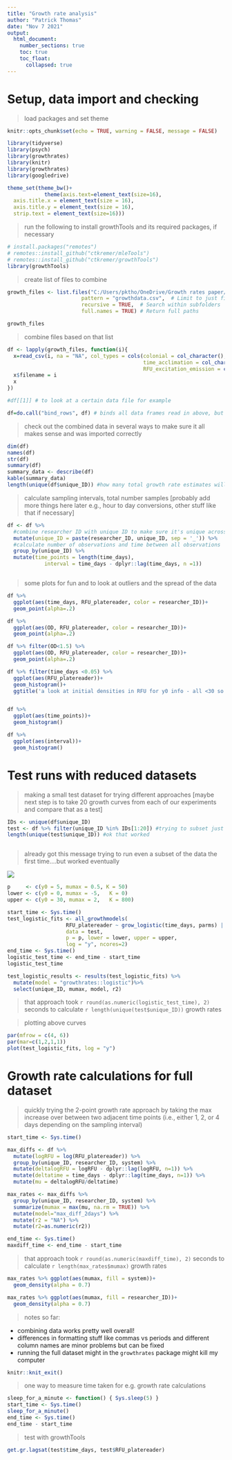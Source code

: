 ```yaml
---
title: "Growth rate analysis"
author: "Patrick Thomas"
date: "Nov 7 2021"
output: 
  html_document:
    number_sections: true
    toc: true
    toc_float:
      collapsed: true
---
```



# Setup, data import and checking

> load packages and set theme

```r
knitr::opts_chunk$set(echo = TRUE, warning = FALSE, message = FALSE)

library(tidyverse)
library(psych)
library(growthrates)
library(knitr)
library(growthrates)
library(googledrive)

theme_set(theme_bw()+
            theme(axis.text=element_text(size=16),
  axis.title.x = element_text(size = 16),
  axis.title.y = element_text(size = 16),
  strip.text = element_text(size=16)))

```

> run the following to install growthTools and its required packages, if necessary

```r
# install.packages("remotes")
# remotes::install_github("ctkremer/mleTools")
# remotes::install_github("ctkremer/growthTools")
library(growthTools)

```

> create list of files to combine

```r

growth_files <- list.files("C:/Users/pktho/OneDrive/Growth rates paper/growth_rate_project", # change this based on location of files
                        pattern = "growthdata.csv",  # Limit to just files ending in growthdata.csv
                        recursive = TRUE,  # Search within subfolders
                        full.names = TRUE) # Return full paths

growth_files

```

> combine files based on that list

```r
df <- lapply(growth_files, function(i){
  x=read_csv(i, na = "NA", col_types = cols(colonial = col_character(),
                                            time_acclimation = col_character(),
                                            RFU_excitation_emission = col_character()))
  x$filename = i
  x
})

#df[[1]] # to look at a certain data file for example

df=do.call("bind_rows", df) # binds all data frames read in above, but requires same column names or it will create duplicat columns!

```

>check out the combined data in several ways to make sure it all makes sense and was imported correctly

```r
dim(df)
names(df)
str(df)
summary(df)
summary_data <- describe(df)
kable(summary_data)
length(unique(df$unique_ID)) #how many total growth rate estimates will we have?

```

> calculate sampling intervals, total number samples [probably add more things here later e.g., hour to day conversions, other stuff like that if necessary]

```r

df <- df %>% 
  #combine researcher ID with unique ID to make sure it's unique across all datasets
  mutate(unique_ID = paste(researcher_ID, unique_ID, sep = '_')) %>% 
  #calculate number of observations and time between all observations
  group_by(unique_ID) %>% 
  mutate(time_points = length(time_days),
            interval = time_days - dplyr::lag(time_days, n =1)) 



```


> some plots for fun and to look at outliers and the spread of the data

```r

df %>%
  ggplot(aes(time_days, RFU_platereader, color = researcher_ID))+
  geom_point(alpha=.2)

df %>%
  ggplot(aes(OD, RFU_platereader, color = researcher_ID))+
  geom_point(alpha=.2)

df %>% filter(OD<1.5) %>% 
  ggplot(aes(OD, RFU_platereader, color = researcher_ID))+
  geom_point(alpha=.2)

df %>% filter(time_days <0.05) %>% 
  ggplot(aes(RFU_platereader))+
  geom_histogram()+
  ggtitle('a look at initial densities in RFU for y0 info - all <30 so far')


df %>% 
  ggplot(aes(time_points))+
  geom_histogram()

df %>% 
  ggplot(aes(interval))+
  geom_histogram()

```


# Test runs with reduced datasets

> making a small test dataset for trying different approaches [maybe next step is to take 20 growth curves from each of our experiments and compare that as a test]

```r

IDs <- unique(df$unique_ID)
test <- df %>% filter(unique_ID %in% IDs[1:20]) #trying to subset just the first 20 experimental units/growth curves
length(unique(test$unique_ID)) #ok that worked



```

> already got this message trying to run even a subset of the data the first time....but worked eventually

![](R_session_fail.png)

```r
p     <- c(y0 = 5, mumax = 0.5, K = 50)
lower <- c(y0 = 0, mumax = -5,   K = 0)
upper <- c(y0 = 30, mumax = 2,   K = 800)

start_time <- Sys.time()
test_logistic_fits <- all_growthmodels(
                   RFU_platereader ~ grow_logistic(time_days, parms) | unique_ID,
                   data = test,
                   p = p, lower = lower, upper = upper,
                   log = "y", ncores=2)
end_time <- Sys.time()
logistic_test_time <- end_time - start_time
logistic_test_time

test_logistic_results <- results(test_logistic_fits) %>% 
  mutate(model = "growthrates::logistic")%>% 
  select(unique_ID, mumax, model, r2)

```

> that approach took `r round(as.numeric(logistic_test_time), 2)` seconds to calculate `r length(unique(test$unique_ID))` growth rates

> plotting above curves

```r
par(mfrow = c(4, 6))
par(mar=c(1,2,1,1))
plot(test_logistic_fits, log = "y")

```


# Growth rate calculations for full dataset

> quickly trying the 2-point growth rate approach by taking the max increase over between two adjacent time points (i.e., either 1, 2, or 4 days depending on the sampling interval)

```r
start_time <- Sys.time()

max_diffs <- df %>% 
  mutate(logRFU = log(RFU_platereader)) %>% 
  group_by(unique_ID, researcher_ID, system) %>% 
  mutate(deltalogRFU = logRFU - dplyr::lag(logRFU, n=1)) %>% 
  mutate(deltatime = time_days - dplyr::lag(time_days, n=1)) %>% 
  mutate(mu = deltalogRFU/deltatime)

max_rates <- max_diffs %>% 
  group_by(unique_ID, researcher_ID, system) %>% 
  summarize(mumax = max(mu, na.rm = TRUE)) %>% 
  mutate(model="max_diff_2days") %>% 
  mutate(r2 = "NA") %>%
  mutate(r2=as.numeric(r2))

end_time <- Sys.time()
maxdiff_time <- end_time - start_time

```

> that approach took `r round(as.numeric(maxdiff_time), 2)` seconds to calculate `r length(max_rates$mumax)` growth rates

```r
max_rates %>% ggplot(aes(mumax, fill = system))+
  geom_density(alpha = 0.7)

max_rates %>% ggplot(aes(mumax, fill = researcher_ID))+
  geom_density(alpha = 0.7)

```

> notes so far:

- combining data works pretty well overall!
- differences in formatting stuff like commas vs periods and different column names are minor problems but can be fixed
- running the full dataset might in the `growthrates` package might kill my computer

```r

knitr::knit_exit()


```

> one way to measure time taken for e.g. growth rate calculations

```r
sleep_for_a_minute <- function() { Sys.sleep(5) }
start_time <- Sys.time()
sleep_for_a_minute()
end_time <- Sys.time()
end_time - start_time

```


> test with growthTools

```r

get.gr.lagsat(test$time_days, test$RFU_platereader)

```
